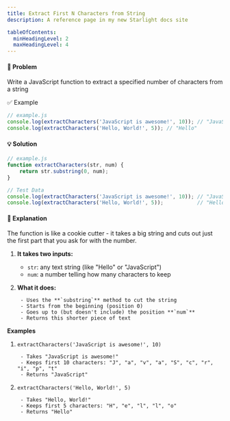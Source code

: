 ```yaml
---
title: Extract First N Characters from String
description: A reference page in my new Starlight docs site

tableOfContents:
  minHeadingLevel: 2
  maxHeadingLevel: 4
---
```


#### 🧠 Problem

Write a JavaScript function to extract a specified number of characters from a string

✅ Example

```js
// example.js
console.log(extractCharacters('JavaScript is awesome!', 10)); // "JavaScript"
console.log(extractCharacters('Hello, World!', 5)); // "Hello"
```

#### 💡 Solution

```js
// example.js
function extractCharacters(str, num) {
    return str.substring(0, num);
}

// Test Data
console.log(extractCharacters('JavaScript is awesome!', 10)); // "JavaScript"
console.log(extractCharacters('Hello, World!', 5));           // "Hello"
```

#### 📘 Explanation

The function is like a cookie cutter - it takes a big string and cuts out just the first part that you ask for with the number.

1. **It takes two inputs:**

	- `str`: any text string (like "Hello" or "JavaScript")
	- `num`: a number telling how many characters to keep

2. **What it does:**

		- Uses the **`substring`** method to cut the string
		- Starts from the beginning (position 0)
		- Goes up to (but doesn't include) the position **`num`**
		- Returns this shorter piece of text

**Examples**

1. `extractCharacters('JavaScript is awesome!', 10)`

		- Takes "JavaScript is awesome!"
		- Keeps first 10 characters: "J", "a", "v", "a", "S", "c", "r", "i", "p", "t"
		- Returns "JavaScript"

2. `extractCharacters('Hello, World!', 5)`

		- Takes "Hello, World!"
		- Keeps first 5 characters: "H", "e", "l", "l", "o"
		- Returns "Hello"



